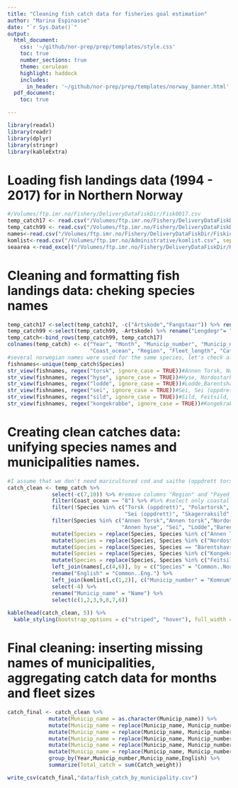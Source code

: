 ```yaml
---
title: "Cleaning fish catch data for fisheries goal estimation"
author: "Marina Espinasse"
date: "`r Sys.Date()`"
output:
  html_document:
    css: '~/github/nor-prep/prep/templates/style.css'
    toc: true
    number_sections: true
    theme: cerulean
    highlight: haddock
    includes: 
      in_header: '~/github/nor-prep/prep/templates/norway_banner.html'
  pdf_document:
    toc: true

---
```


```r
library(readxl)
library(readr)
library(dplyr)
library(stringr)
library(kableExtra)
```

# Loading fish landings data (1994 - 2017) for  in Northern Norway 
```r
#/Volumes/ftp.imr.no/Fishery/DeliveryDataFiskDir/Fisk0017.csv
temp_catch17 <- read.csv("/Volumes/ftp.imr.no/Fishery/DeliveryDataFiskDir/Fisk0017.csv", sep = ";")
temp_catch99 <- read.csv("/Volumes/ftp.imr.no/Fishery/DeliveryDataFiskDir/Fisk9499.csv", sep = ";")
names<-read.csv("/Volumes/ftp.imr.no/Fishery/DeliveryDataFiskDir/Fiskid.csv", sep = ";")#fish species names in English and Norwegian
komlist<-read.csv("/Volumes/ftp.imr.no/Administrative/komlist.csv", sep = ";")#list of municipalities names and codes
seaarea <-read_excel("/Volumes/ftp.imr.no/Fishery/DeliveryDataFiskDir/KommArea.xlsx")
```

# Cleaning and formatting fish landings data: cheking species names
```r
temp_catch17 <-select(temp_catch17, -c("Artskode","Fangstaar")) %>% rename("Lengdegr"= "Lengdegr.l.l.")
temp_catch99 <-select(temp_catch99, -Artskode) %>% rename("Lengdegr"= "Lengdegr.l.l.")#remove species code, which is different between 1990s and 2000s
temp_catch<-bind_rows(temp_catch99, temp_catch17)
colnames(temp_catch) <- c("Year", "Month", "Municip_number", "Municip_name","Species",
                          "Coast_ocean", "Region", "Fleet_length", "Catch_weight", "Payed_NOK")
#several norwegian names were used for the same species, let's check all variations
fishnames<-unique(temp_catch$Species)
str_view(fishnames, regex("torsk", ignore_case = TRUE))#Annen Torsk, Nordostarktisk torsk, Torsk, Torsk (oppdrett), Polartorsk
str_view(fishnames, regex("hyse", ignore_case = TRUE))#Hyse, Nordostarktisk hyse , Annen hyse
str_view(fishnames, regex("lodde", ignore_case = TRUE))#Lodde,Barentshavslodde, Lodde - Island/O Gronl./Jan M
str_view(fishnames, regex("sei", ignore_case = TRUE))#Sei, Sei (oppdrett)
str_view(fishnames, regex("sild", ignore_case = TRUE))#Sild, Feitsild, Nordsjosild,Norsk vaargytende sild, Skagerraksild
str_view(fishnames, regex("kongekrabbe", ignore_case = TRUE))#Kongekrabbe, han-, Kongekrabbe, hun-, Kongegrabbe
```

# Creating clean catches data: unifying species names and municipalities names.
```r
#I assume that we don't need maricultured cod and saithe (oppdrett torsk, oppdrett sild), and capeling from Iceland and Greenalnd, Skagerraksild, Nordsjosild
catch_clean <- temp_catch %>% 
              select(-c(7,10)) %>% #remove columns "Region" and "Payed_NOK", we don't need them for now 
              filter(Coast_ocean == "8") %>% #%>% #select only coastal areas
              filter(!Species %in% c("Torsk (oppdrett)", "Polartorsk", "Lodde - Island/O Gronl./Jan M", 
                                     "Sei (oppdrett)", "Skagerraksild" )) %>% 
              filter(Species %in% c("Annen Torsk","Annen torsk","Nordostarktisk torsk","Skrei","Hyse","Nordostarktisk hyse", 
                                    "Annen hyse", "Sei", "Lodde","Barentshavslodde","Sild","Feitsild", "Kongekrabbe", "Norsk vaargytende sild")) %>% 
              mutate(Species = replace(Species, Species %in% c("Annen Torsk","Annen torsk" , "Nordostarktisk torsk", "Skrei"), "Torsk")) %>% 
              mutate(Species = replace(Species, Species %in% c("Nordostarktisk hyse", "Annen hyse"), "Hyse")) %>% 
              mutate(Species = replace(Species, Species == "Barentshavslodde", "Lodde")) %>% 
              mutate(Species = replace(Species, Species %in% c("Kongekrabbe, hun-", "Kongekrabbe, han-"), "Kongekrabbe")) %>%   
              mutate(Species = replace(Species, Species %in% c("Feitsild", "Norsk vaargytende sild"), "Sild")) %>% 
              left_join(names[,c(4,6)], by = c("Species" = "Common..Norw.")) %>% 
              rename("English" = "Common..Eng.") %>% 
              left_join(komlist[,c(1,2)], c("Municip_number" = "Komnum")) %>% 
              select(-4) %>% 
              rename("Municip_name" = "Name") %>% 
              select(c(1,2,3,9,8,7,6))
  
kable(head(catch_clean, 5)) %>% 
  kable_styling(bootstrap_options = c("striped", "hover"), full_width = F)
```

# Final cleaning: inserting missing names of municipalities, aggregating catch data for months and fleet sizes
```r
catch_final <- catch_clean %>% 
             mutate(Municip_name = as.character(Municip_name)) %>% 
             mutate(Municip_name = replace(Municip_name, Municip_number == 1839, "Beiarn")) %>% 
             mutate(Municip_name = replace(Municip_name, Municip_number == 1842, "Skjerstad_2005")) %>% 
             mutate(Municip_name = replace(Municip_name, Municip_number == 1901, "Harstad_2013")) %>% 
             mutate(Municip_name = replace(Municip_name, Municip_number == 1915, "Bjarkoy_2013")) %>% 
             mutate(Municip_name = replace(Municip_name, Municip_number == 2011, "Guovdageaidnu-Kautokeino")) %>% 
             group_by(Year,Municip_number,Municip_name,English) %>% 
             summarize(Total_catch = sum(Catch_weight))

write_csv(catch_final,"data/fish_catch_by_municipality.csv")
```

